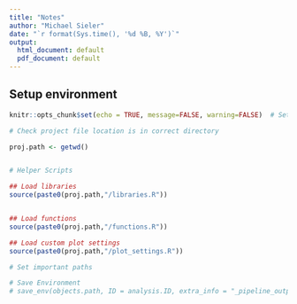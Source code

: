 ```yaml
---
title: "Notes"
author: "Michael Sieler"
date: "`r format(Sys.time(), '%d %B, %Y')`"
output:
  html_document: default
  pdf_document: default
---
```





## Setup environment
```r
knitr::opts_chunk$set(echo = TRUE, message=FALSE, warning=FALSE)  # Sets default knit settings for document

# Check project file location is in correct directory

proj.path <- getwd()


# Helper Scripts

## Load libraries
source(paste0(proj.path,"/libraries.R"))


## Load functions
source(paste0(proj.path,"/functions.R"))

## Load custom plot settings
source(paste0(proj.path,"/plot_settings.R"))

# Set important paths

# Save Environment
# save_env(objects.path, ID = analysis.ID, extra_info = "_pipeline_output")

```